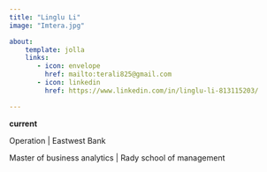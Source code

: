 ```yaml
---
title: "Linglu Li"
image: "Imtera.jpg"

about:
    template: jolla
    links:
       - icon: envelope
         href: mailto:terali825@gmail.com
       - icon: linkedin
         href: https://www.linkedin.com/in/linglu-li-813115203/

---
```


**current**

Operation | Eastwest Bank  

Master of business analytics | Rady school of management
